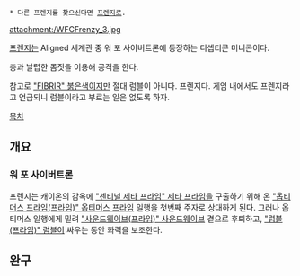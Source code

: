  * 다른 프렌지를 찾으신다면 [[프렌지]]로.

attachment:/WFCFrenzy_3.jpg

[[프렌지]]는 Aligned 세계관 중 워 포 사이버트론에 등장하는 디셉티콘 미니콘이다. 

총과 날렵한 몸짓을 이용해 공격을 한다.

참고로 [["FIBRIR" 붉은색이지만]] 절대 럼블이 아니다. 프렌지다. 게임 내에서도 프렌지라고 언급되니 럼블이라고 부르는 일은 없도록 하자.

[[목차]]

== 개요 ==
=== 워 포 사이버트론 ===

프렌지는 캐이온의 감옥에 [["센티널 제타 프라임" 제타 프라임]]을 구출하기 위해 온 [["옵티머스 프라임(프라임)" 옵티머스 프라임]] 일행을 첫번째 주자로 상대하게 된다.
그러나 옵티머스 일행에게 밀려 [["사운드웨이브(프라임)" 사운드웨이브]] 곁으로 후퇴하고, [["럼블(프라임)" 럼블]]이 싸우는 동안 화력을 보조한다.

== 완구 ==
